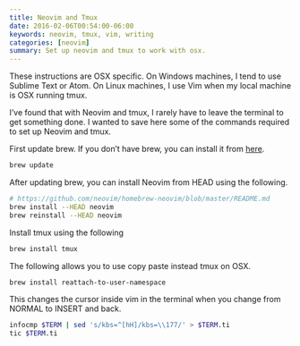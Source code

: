 ```yaml
---
title: Neovim and Tmux
date: 2016-02-06T00:54:00-06:00
keywords: neovim, tmux, vim, writing
categories: [neovim]
summary: Set up neovim and tmux to work with osx.
---
```


These instructions are OSX specific. On Windows machines, I tend to use Sublime Text or Atom. On Linux machines, I use Vim when my local machine is OSX running tmux.

I've found that with Neovim and tmux, I rarely have to leave the terminal to get something done.
I wanted to save here some of the commands required to set up Neovim and tmux.

First update brew.
If you don't have brew, you can install it from [here](https://brew.sh/).

```bash
brew update
```

After updating brew, you can install Neovim from HEAD using the following.

```bash
# https://github.com/neovim/homebrew-neovim/blob/master/README.md
brew install --HEAD neovim
brew reinstall --HEAD neovim
```

Install tmux using the following

```bash
brew install tmux
```

The following allows you to use copy paste instead tmux on OSX.

```bash
brew install reattach-to-user-namespace
```

This changes the cursor inside vim in the terminal when you change from NORMAL to INSERT and back.

```bash
infocmp $TERM | sed 's/kbs=^[hH]/kbs=\\177/' > $TERM.ti
tic $TERM.ti
```
